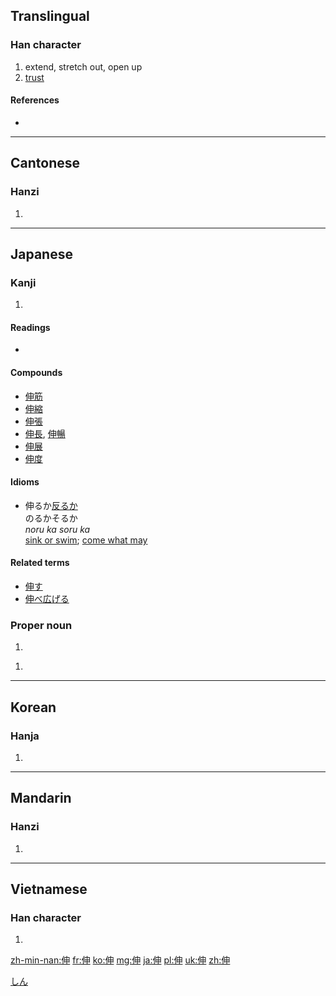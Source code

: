 ==Translingual==

===Han character===
{{Han char|rn=9|rad=人|as=05|sn=7|four=2520<sub>6</sub>|canj=人中田中 (OLWL)|ids=⿰[[亻]][[申]]}}

# extend, stretch out, open up
# [[trust]]

====References====
* {{Han ref|kx=0097.060|dkj=00481|dj=0205.120|hdz=10133.020|uh=4F38|ud=20280|bh=A6F9|bd=42745}}

----

==Cantonese==

===Hanzi===
{{yue-hanzi|jyut=|y=san1}}

# {{defn|lang=yue|sort=人05}}

----

==Japanese==

===Kanji===
{{ja-kanji|grade=c|rs=人05}}

# {{defn|lang=ja|sort=人05}}

====Readings====
* {{ja-readings|on=[[しん]] ([[shin]])|kun=[[のびる]] ([[伸びる]], [[nobiru]]), [[のばす]] ([[伸ばす]], [[nobasu]])}}

====Compounds====
* [[伸筋]]
* [[伸縮]]
* [[伸張]]
* [[伸長]], [[伸暢]]
* [[伸展]]
* [[伸度]]

====Idioms====
* 伸るか[[反る]]か<br>のるかそるか<br>''noru ka soru ka''<br>[[sink or swim]]; [[come what may]]

====Related terms====
* [[伸す]]
* [[伸べ広げる]]

===Proper noun===
{{ja-pos|k|proper|hira=しん|rom=Shin}}

# {{given name|male|lang=ja}}

{{ja-pos|k|proper|hira=のぶる|rom=Noburu}}

# {{given name|male|lang=ja}}

[[Category:Japanese male given names|しん]]

----

==Korean==

===Hanja===
{{ko-hanja|hangeul=신|rv=sin|mr=sin}}

# {{defn|lang=ko|sort=人05}}

----

==Mandarin==

===Hanzi===
{{cmn-hanzi|pin=[[shēn]] ([[shen1]])|wg=shen<sup>1</sup>}}

# {{defn|lang=cmn|sort=人05}}

----

==Vietnamese==

===Han character===
{{vi-hantu|[[thân]]|rs=人05}}

# {{defn|lang=vi|sort=人05}}

[[zh-min-nan:伸]]
[[fr:伸]]
[[ko:伸]]
[[mg:伸]]
[[ja:伸]]
[[pl:伸]]
[[uk:伸]]
[[zh:伸]]
